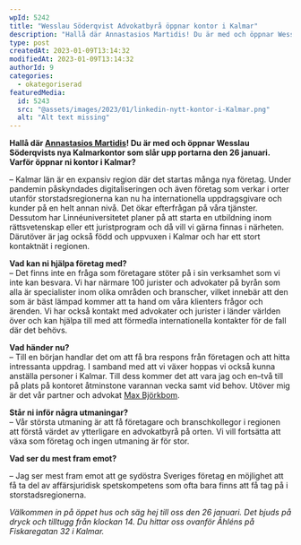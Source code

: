 ```yaml
---
wpId: 5242
title: "Wesslau Söderqvist Advokatbyrå öppnar kontor i Kalmar"
description: "Hallå där Annastasios Martidis! Du är med och öppnar Wesslau Söderqvists nya Kalmarkontor som slår upp portarna den 26 januari. Varför öppnar ni kontor i Kalmar? – Kalmar län är&hellip;"
type: post
createdAt: 2023-01-09T13:14:32
modifiedAt: 2023-01-09T13:14:32
authorId: 9
categories:
  - okategoriserad
featuredMedia:
  id: 5243
  src: "@assets/images/2023/01/linkedin-nytt-kontor-i-Kalmar.png"
  alt: "Alt text missing"
---
```


**Hallå där [Annastasios Martidis](/medarbetare/annastasios-matridis/)! Du är med och öppnar Wesslau Söderqvists nya Kalmarkontor som slår upp portarna den 26 januari. Varför öppnar ni kontor i Kalmar?**

– Kalmar län är en expansiv region där det startas många nya företag. Under pandemin påskyndades digitaliseringen och även företag som verkar i orter utanför storstadsregionerna kan nu ha internationella uppdragsgivare och kunder på en helt annan nivå. Det ökar efterfrågan på våra tjänster. Dessutom har Linnéuniversitetet planer på att starta en utbildning inom rättsvetenskap eller ett juristprogram och då vill vi gärna finnas i närheten. Därutöver är jag också född och uppvuxen i Kalmar och har ett stort kontaktnät i regionen.

**Vad kan ni hjälpa företag med?**  
– Det finns inte en fråga som företagare stöter på i sin verksamhet som vi inte kan besvara. Vi har närmare 100 jurister och advokater på byrån som alla är specialister inom olika områden och branscher, vilket innebär att den som är bäst lämpad kommer att ta hand om våra klienters frågor och ärenden. Vi har också kontakt med advokater och jurister i länder världen över och kan hjälpa till med att förmedla internationella kontakter för de fall där det behövs.

**Vad händer nu?**  
– Till en början handlar det om att få bra respons från företagen och att hitta intressanta uppdrag. I samband med att vi växer hoppas vi också kunna anställa personer i Kalmar. Till dess kommer det att vara jag och en–två till på plats på kontoret åtminstone varannan vecka samt vid behov. Utöver mig är det vår partner och advokat [Max Björkbom](/medarbetare/max-bjorkbom/).

**Står ni inför några utmaningar?**  
– Vår största utmaning är att få företagare och branschkollegor i regionen att förstå värdet av ytterligare en advokatbyrå på orten. Vi vill fortsätta att växa som företag och ingen utmaning är för stor.

**Vad ser du mest fram emot?**

– Jag ser mest fram emot att ge sydöstra Sveriges företag en möjlighet att få ta del av affärsjuridisk spetskompetens som ofta bara finns att få tag på i storstadsregionerna.

_Välkommen in på öppet hus och säg hej till oss den 26 januari. Det bjuds på dryck och tilltugg från klockan 14. Du hittar oss ovanför Åhléns på Fiskaregatan 32 i Kalmar._